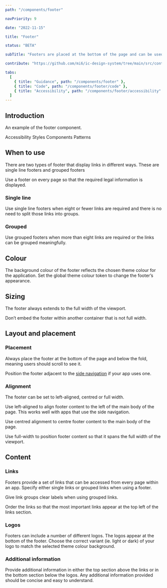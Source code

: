 ```yaml
---
path: "/components/footer"

navPriority: 9

date: "2022-11-15"

title: "Footer"

status: "BETA"

subTitle: "Footers are placed at the bottom of the page and can be used for additional links not found in the main navigation."

contribute: "https://github.com/mi6/ic-design-system/tree/main/src/content/structured/components/footer.mdx"

tabs:
  [
    { title: "Guidance", path: "/components/footer" },
    { title: "Code", path: "/components/footer/code" },
    { title: "Accessibility", path: "/components/footer/accessibility" },
  ]
---
```



## Introduction

An example of the footer component.

<ComponentPreview>
  <IcFooter
    description="The UK Intelligence Community Design System (ICDS) is a joint project by MI6, GCHQ, MI5, and partners."
    caption="All content is available under the Open Government Licence v3.0, except source code and code examples which are available under the MIT Licence."
  >
    <IcFooterLink slot="link" href="#">
      Accessibility
    </IcFooterLink>
    <IcFooterLink slot="link" href="#">
      Styles
    </IcFooterLink>
    <IcFooterLink slot="link" href="#">
      Components
    </IcFooterLink>
    <IcFooterLink slot="link" href="#">
      Patterns
    </IcFooterLink>
  </IcFooter>
</ComponentPreview>

## When to use

There are two types of footer that display links in different ways. These are single line footers and grouped footers

Use a footer on every page so that the required legal information is displayed.

### Single line

Use single line footers when eight or fewer links are required and there is no need to split those links into groups.

### Grouped

Use grouped footers when more than eight links are required or the links can be grouped meaningfully.

## Colour

The background colour of the footer reflects the chosen theme colour for the application. Set the global theme colour token to change the footer’s appearance.

<DoDontCaution
  imageSrc={footerFig1}
  imageAlt="A footer using automatically generated secondary and tertiary shades of the app’s theme colour as the background colours for the footer’s link section and logo section respectively."
  state="good"
  caption="Change the global theme colour token to change the footer’s appearance."
/>

## Sizing

The footer always extends to the full width of the viewport.

Don’t embed the footer within another container that is not full width.

<DoDontCaution
  imageSrc={footerFig2}
  imageAlt="A footer positioned centred between two other content areas that sit to the left and right of the footer."
  state="bad"
  caption="Don’t place the footer within other content. Always make sure it's the full width of the viewport."
/>

## Layout and placement

### Placement

Always place the footer at the bottom of the page and below the fold, meaning users should scroll to see it.

<DoDontCaution
  imageSrc={footerFig3}
  imageAlt="A footer component placed below the fold within a page design."
  state="good"
  caption="Footer placed correctly below the fold on a page."
/>

<DoDontCaution
  imageSrc={footerFig4}
  imageAlt="A footer component placed above the fold within a page design."
  state="bad"
  caption="Footer placed incorrectly above the fold."
/>

Position the footer adjacent to the [side navigation](/components/side-nav) if your app uses one.

<DoDontCaution
  imageSrc={footerFig5}
  imageAlt="An example app showing a side navigation component with a footer component positioned on the right and adjacent to the side navigation."
  state="good"
  caption="Place the footer adjacent to the side navigation."
/>

### Alignment

The footer can be set to left-aligned, centred or full width.

Use left-aligned to align footer content to the left of the main body of the page. This works well with apps that use the side navigation.

<DoDontCaution
  imageSrc={footerFig6}
  imageAlt="A footer component with its content left aligned."
  state="good"
  caption="A footer with its content left aligned."
/>

Use centred alignment to centre footer content to the main body of the page.

<DoDontCaution
  imageSrc={footerFig7}
  imageAlt="A footer component with its content centre aligned."
  state="good"
  caption="A footer with its content centre aligned."
/>

Use full-width to position footer content so that it spans the full width of the viewport.

<DoDontCaution
  imageSrc={footerFig8}
  imageAlt="A footer component with its content aligned to the full width of the viewport."
  state="good"
  caption="A footer with its content aligned to the full width of the viewport."
/>

## Content

### Links

Footers provide a set of links that can be accessed from every page within an app. Specify either single links or grouped links when using a footer.

Give link groups clear labels when using grouped links.

Order the links so that the most important links appear at the top left of the links section.

<DoDontCaution
  imageSrc={footerFig9}
  imageAlt="A footer showing a single set of links. The four links include ‘Accessibility statement’, ‘Privacy’, ‘Cookies’ and ‘Contribute’."
  state="good"
  caption="A footer with a single set of links."
/>

<DoDontCaution
  imageSrc={footerFig10}
  imageAlt="A footer showing two groups of links. The two link groups are titled ‘Services’ and ‘Policy’ and each group includes a set of links."
  state="good"
  caption="A footer with grouped links."
/>

### Logos

Footers can include a number of different logos. The logos appear at the bottom of the footer. Choose the correct variant (ie. light or dark) of your logo to match the selected theme colour background.

<DoDontCaution
  imageSrc={footerFig11}
  imageAlt="A footer displaying four different logos on a large screen."
  state="good"
  caption="A footer displaying four different logos on a large screen."
/>

### Additional information

Provide additional information in either the top section above the links or in the bottom section below the logos. Any additional information provided should be concise and easy to understand.

<DoubleDoDontCaution>
  <DoDontCaution
    imageSrc={footerFig12}
    imageAlt="A footer component showing concise and easily understandable information. It reads ‘The ICDS is maintained by the Design Practice Team. If you’ve got a question or want to feedback, please get in touch.’"
    state="good"
    caption="Concise and easily understandable information shown in the footer."
  />
  <DoDontCaution
    imageSrc={footerFig13}
    imageAlt="A footer component showing overly lengthy information. It reads ‘The ICDS is maintained by the Design Practice Team. If you’ve got a question or want to feedback, please get in touch. The best way to contact the team would be through Microsoft Teams between the hours of 9am to 5pm, Monday to Friday. We will strive to get back to you as soon as possible.’"
    state="bad"
    caption="The information included in the footer is too long."
  />
</DoubleDoDontCaution>
